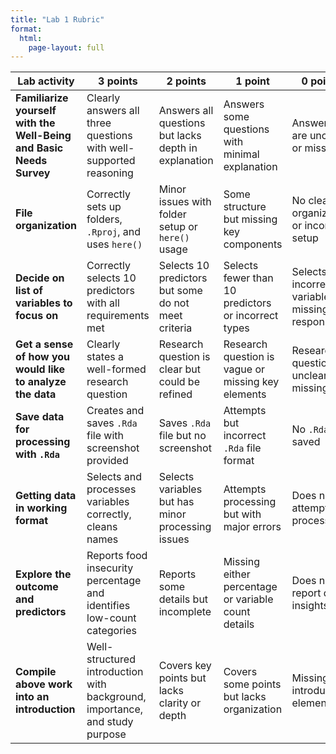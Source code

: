 ```yaml
---
title: "Lab 1 Rubric"
format: 
  html:
    page-layout: full
---
```


| Lab activity | 3 points | 2 points | 1 point | 0 points |
|---------------|---------------|-------------|---------------|---------------|
| **Familiarize yourself with the Well-Being and Basic Needs Survey** | Clearly answers all three questions with well-supported reasoning | Answers all questions but lacks depth in explanation | Answers some questions with minimal explanation | Answers are unclear or missing |
| **File organization** | Correctly sets up folders, `.Rproj`, and uses `here()` | Minor issues with folder setup or `here()` usage | Some structure but missing key components | No clear organization or incorrect setup |
| **Decide on list of variables to focus on** | Correctly selects 10 predictors with all requirements met | Selects 10 predictors but some do not meet criteria | Selects fewer than 10 predictors or incorrect types | Selects incorrect variables or missing response |
| **Get a sense of how you would like to analyze the data** | Clearly states a well-formed research question | Research question is clear but could be refined | Research question is vague or missing key elements | Research question is unclear or missing |
| **Save data for processing with `.Rda`** | Creates and saves `.Rda` file with screenshot provided | Saves `.Rda` file but no screenshot | Attempts but incorrect `.Rda` file format | No `.Rda` file saved |
| **Getting data in working format** | Selects and processes variables correctly, cleans names | Selects variables but has minor processing issues | Attempts processing but with major errors | Does not attempt processing |
| **Explore the outcome and predictors** | Reports food insecurity percentage and identifies low-count categories | Reports some details but incomplete | Missing either percentage or variable count details | Does not report data insights |
| **Compile above work into an introduction** | Well-structured introduction with background, importance, and study purpose | Covers key points but lacks clarity or depth | Covers some points but lacks organization | Missing key introduction elements |
